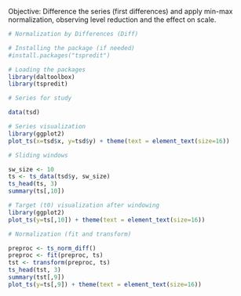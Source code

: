 Objective: Difference the series (first differences) and apply min-max normalization, observing level reduction and the effect on scale.

```r
# Normalization by Differences (Diff)

# Installing the package (if needed)
#install.packages("tspredit")
```

```r
# Loading the packages
library(daltoolbox)
library(tspredit) 
```


```r
# Series for study

data(tsd)
```

```r
# Series visualization
library(ggplot2)
plot_ts(x=tsd$x, y=tsd$y) + theme(text = element_text(size=16))
```

```r
# Sliding windows

sw_size <- 10
ts <- ts_data(tsd$y, sw_size)
ts_head(ts, 3)
summary(ts[,10])
```

```r
# Target (t0) visualization after windowing
library(ggplot2)
plot_ts(y=ts[,10]) + theme(text = element_text(size=16))
```

```r
# Normalization (fit and transform)

preproc <- ts_norm_diff()
preproc <- fit(preproc, ts)
tst <- transform(preproc, ts)
ts_head(tst, 3)
summary(tst[,9])
plot_ts(y=ts[,9]) + theme(text = element_text(size=16))
```

